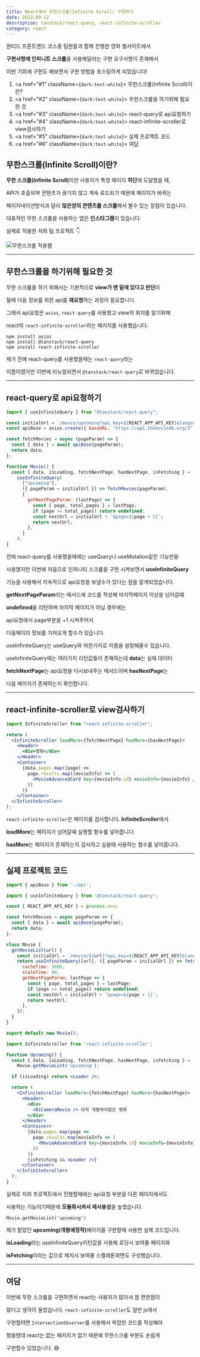 ---
title: React에서 무한스크롤(Infinite Scroll) 구현하기
date: 2022-09-12
description: tanstack/react-query, react-infinite-scroller
category: react
---

원티드 프론트엔드 코스중 팀원들과 함께 진행한 영화 웹사이트에서

<b>구현사항에 인피니트 스크롤</b>을 사용해달라는 구현 요구사항이 존재해서

이번 기회에 구현도 해보면서 구현 방법을 포스팅하게 되었습니다!

1. <a href="#1" className={`dark:text-white`}>
     무한스크롤(Infinite Scroll)이란?
   </a>
2. <a href="#2" className={`dark:text-white`}>
     무한스크롤을 하기위해 필요한 것
   </a>
3. <a href="#3" className={`dark:text-white`}>
     react-query로 api요청하기
   </a>
4. <a href="#4" className={`dark:text-white`}>
     react-infinite-scroller로 view검사하기
   </a>
5. <a href="#5" className={`dark:text-white`}>
     실제 프로젝트 코드
   </a>
6. <a href="#6" className={`dark:text-white`}>
     여담
   </a>

<h2 id="1" className={`dark:text-white`}>
  무한스크롤(Infinite Scroll)이란?
</h2>

<b>무한 스크롤(Infinite Scroll)</b>이란 사용자가 특정 페이지 <b>하단</b>에 도달했을
때,

API가 호출되며 콘텐츠가 끊기지 않고 계속 로드되기 때문에 페이지가 바뀌는

페이지네이션방식과 달리 <b>많은양의 콘텐츠를 스크롤</b>해서 볼수 있는 장점이 있습니다.

대표적인 무한 스크롤을 사용하는 앱은 <b>인스타그램</b>이 있습니다.

실제로 적용한 저희 팀 프로젝트 👇

![무한스크롤 적용웹](https://user-images.githubusercontent.com/75124028/189596467-702d5972-cbbd-4537-8e26-3733b67dc5e6.gif)

---

<h2 id="2" className={`dark:text-white`}>
  무한스크롤을 하기위해 필요한 것
</h2>

무한 스크롤을 하기 위해서는 기본적으로 <b>view가 맨 밑에 있다고 판단</b>이

될때 다음 정보를 위한 api를 <b>재요청</b>하는 과정이 필요합니다.

그래서 api요청은 `axios`, `react-query`를 사용했고 view의 위치를 알기위해

react의 `react-infinite-scroller`라는 패키지를 사용했습니다.

```
npm install axios
npm install @tanstack/react-query
npm install react-infinite-scroller
```

제가 전에 react-query를 사용했을때는 `react-query`라는

이름이였지만 이번에 리뉴얼되면서 `@tanstack/react-query`로 바뀌었습니다.

---

<h2 id="3" className={`dark:text-white`}>
  react-query로 api요청하기
</h2>

```js
import { useInfiniteQuery } from "@tanstack/react-query";

const initialUrl = `/movie/upcoming?api_key=${REACT_APP_API_KEY}&language=ko-KR`;
const apiBase = axios.create({ baseURL: "https://api.themoviedb.org/3" });

const fetchMovies = async (pageParam) => {
  const { data } = await apiBase(pageParam);
  return data;
};

function Movie() {
  const { data, isLoading, fetchNextPage, hasNextPage, isFetching } =
    useInfiniteQuery(
      ["upcoming"],
      ({ pageParam = initialUrl }) => fetchMovies(pageParam),
      {
        getNextPageParam: (lastPage) => {
          const { page, total_pages } = lastPage;
          if (page >= total_pages) return undefined;
          const nextUrl = initialUrl + `&page=${page + 1}`;
          return nextUrl;
        },
      }
    );
}
```

전에 react-query를 사용했을때에는 useQuery나 useMutation같은 기능만을

사용했지만 이번에 처음으로 인피니티 스크롤을 구현 시켜보면서 <b>useInfiniteQuery</b>

기능을 사용해서 지속적으로 api요청을 보낼수가 있다는 점을 알게되었습니다.

<b>getNextPageParam</b>라는 메서드에 코드를 작성해 마지막페이지 이상을 넘어갈떄

<b>undefined</b>을 리턴하며 마지막 페이지가 아닐 경우에는

api요청에서 page부분을 +1 시켜주어서

다음페이지 정보를 가져오게 할수가 있습니다.

useInfiniteQuery는 useQuery와 마찬가지로 이름을 설정해줄수 있습니다.

useInfiniteQuery에는 여러가지 리턴값들이 존재하는데 <b>data</b>는 실제 데이터

<b>fetchNextPage</b>는 api요청을 다시보내주는 메서드이며 <b>hasNextPage</b>는

다음 페이지가 존재하는지 확인합니다.

---

<h2 id="4" className={`dark:text-white`}>
  react-infinite-scroller로 view검사하기
</h2>

```jsx
import InfiniteScroller from "react-infinite-scroller";

return (
  <InfiniteScroller loadMore={fetchNextPage} hasMore={hasNextPage}>
    <Header>
      <div>영화</div>
    </Header>
    <Container>
      {data.pages.map((page) =>
        page.results.map((movieInfo) => (
          <MovieAdvancedCard key={movieInfo.id} movieInfo={movieInfo} />
        ))
      )}
    </Container>
  </InfiniteScroller>
);
```

`react-infinite-scroller`은 페이지를 검사합니다. <b>InfiniteScroller</b>에서

<b>loadMore</b>는 페이지가 넘어갈때 실행할 함수를 넣어줍니다.

<b>hasMore</b>는 페이지가 존재하는지 검사하고 싶을때 사용하는 함수를 넣어줍니다.

---

<h2 id="5" className={`dark:text-white`}>
  실제 프로젝트 코드
</h2>

```js:api/movie.js
import { apiBase } from './api';

import { useInfiniteQuery } from '@tanstack/react-query';

const { REACT_APP_API_KEY } = process.env;

const fetchMovies = async pageParam => {
  const { data } = await apiBase(pageParam);
  return data;
};

class Movie {
  getMovieList(url) {
    const initialUrl = `/movie/${url}?api_key=${REACT_APP_API_KEY}&language=ko-KR`;
    return useInfiniteQuery([url], ({ pageParam = initialUrl }) => fetchMovies(pageParam), {
      cacheTime: 3600,
      staleTime: 90,
      getNextPageParam: lastPage => {
        const { page, total_pages } = lastPage;
        if (page >= total_pages) return undefined;
        const nextUrl = initialUrl + `&page=${page + 1}`;
        return nextUrl;
      },
    });
  }
}

export default new Movie();
```

```jsx:pages/Upcoming.jsx
import InfiniteScroller from 'react-infinite-scroller';

function Upcoming() {
  const { data, isLoading, fetchNextPage, hasNextPage, isFetching } =
    Movie.getMovieList('upcoming');

  if (isLoading) return <Loader />;

  return (
    <InfiniteScroller loadMore={fetchNextPage} hasMore={hasNextPage}>
      <Header>
        <div>
          <BiCameraMovie /> 아직 개봉하지않은 영화
        </div>
      </Header>
      <Container>
        {data.pages.map(page =>
          page.results.map(movieInfo => (
            <MovieAdvancedCard key={movieInfo.id} movieInfo={movieInfo} />
          ))
        )}
        {isFetching && <Loader />}
      </Container>
    </InfiniteScroller>
  );
}
```

실제로 저희 프로젝트에서 진행할때에는 api요청 부분을 다른 페이지에서도

사용하는 기능이기때문에 <b>모듈화시켜서 재사용성</b>을 높였습니다.

`Movie.getMovieList('upcoming')`

제가 맡았던 <b>upcoming(개봉예정작)</b>페이지를 구현할때 사용한 실제 코드입니다.

<b>isLoading</b>라는 useInfiniteQuery리턴값을 사용해 로딩시 보여줄 페이지와

<b>isFetching</b>이라는 값으로 페치시 보여줄 스켈레톤화면도 구성했습니다.

---

<h2 id="6" className={`dark:text-white`}>
  여담
</h2>

이번에 무한 스크롤을 구현하면서 react는 사용자가 많아서 참 편한점이

많다고 생각이 들었습니다. `react-infinite-scroller`도 일반 js에서

구현할려면 `IntersectionObserver`를 사용해서 복잡한 코드를 작성해야

했을텐데 react는 없는 패키지가 없기 때문에 무한스크롤 부분도 손쉽게

구현할수 있었습니다. 😅
